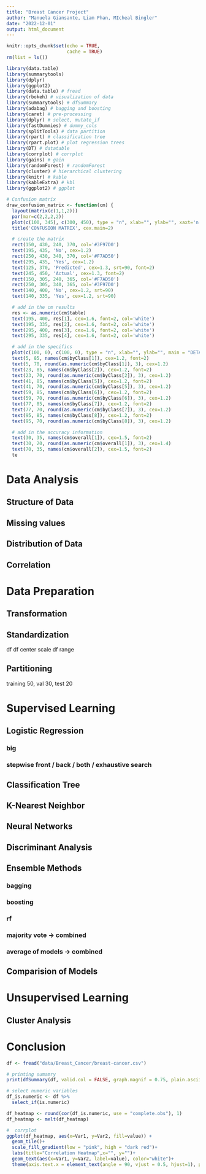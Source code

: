 ```yaml
---
title: "Breast Cancer Project"
author: "Manuela Giansante, Liam Phan, MIcheal Bingler"
date: "2022-12-01"
output: html_document
---
```


```r
knitr::opts_chunk$set(echo = TRUE,
                      cache = TRUE)
rm(list = ls())
```

```r

library(data.table)
library(summarytools)
library(dplyr)
library(ggplot2)
library(data.table) # fread
library(rbokeh) # visualization of data
library(summarytools) # dfSummary
library(adabag) # bagging and boosting
library(caret) # pre-processing
library(dplyr) # select, mutate_if
library(fastDummies) # dummy_cols
library(splitTools) # data partition
library(rpart) # classification tree
library(rpart.plot) # plot regression trees
library(DT) # datatable
library(corrplot) # corrplot
library(gains) # gain
library(randomForest) # randomForest
library(cluster) # hierarchical clustering
library(knitr) # kable
library(kableExtra) # kbl
library(ggplot2) # ggplot

# Confusion matrix
draw_confusion_matrix <- function(cm) {
  layout(matrix(c(1,1,2)))
  par(mar=c(2,2,2,2))
  plot(c(100, 345), c(300, 450), type = "n", xlab="", ylab="", xaxt='n', yaxt='n')
  title('CONFUSION MATRIX', cex.main=2)

  # create the matrix 
  rect(150, 430, 240, 370, col='#3F97D0')
  text(195, 435, 'No', cex=1.2)
  rect(250, 430, 340, 370, col='#F7AD50')
  text(295, 435, 'Yes', cex=1.2)
  text(125, 370, 'Predicted', cex=1.3, srt=90, font=2)
  text(245, 450, 'Actual', cex=1.3, font=2)
  rect(150, 305, 240, 365, col='#F7AD50')
  rect(250, 305, 340, 365, col='#3F97D0')
  text(140, 400, 'No', cex=1.2, srt=90)
  text(140, 335, 'Yes', cex=1.2, srt=90)

  # add in the cm results 
  res <- as.numeric(cm$table)
  text(195, 400, res[1], cex=1.6, font=2, col='white')
  text(195, 335, res[2], cex=1.6, font=2, col='white')
  text(295, 400, res[3], cex=1.6, font=2, col='white')
  text(295, 335, res[4], cex=1.6, font=2, col='white')

  # add in the specifics 
  plot(c(100, 0), c(100, 0), type = "n", xlab="", ylab="", main = "DETAILS", xaxt='n', yaxt='n')
  text(5, 85, names(cm$byClass[1]), cex=1.2, font=2)
  text(5, 70, round(as.numeric(cm$byClass[1]), 3), cex=1.2)
  text(23, 85, names(cm$byClass[2]), cex=1.2, font=2)
  text(23, 70, round(as.numeric(cm$byClass[2]), 3), cex=1.2)
  text(41, 85, names(cm$byClass[5]), cex=1.2, font=2)
  text(41, 70, round(as.numeric(cm$byClass[5]), 3), cex=1.2)
  text(59, 85, names(cm$byClass[6]), cex=1.2, font=2)
  text(59, 70, round(as.numeric(cm$byClass[6]), 3), cex=1.2)
  text(77, 85, names(cm$byClass[7]), cex=1.2, font=2)
  text(77, 70, round(as.numeric(cm$byClass[7]), 3), cex=1.2)
  text(95, 85, names(cm$byClass[8]), cex=1.2, font=2)
  text(95, 70, round(as.numeric(cm$byClass[8]), 3), cex=1.2)

  # add in the accuracy information 
  text(30, 35, names(cm$overall[1]), cex=1.5, font=2)
  text(30, 20, round(as.numeric(cm$overall[1]), 3), cex=1.4)
  text(70, 35, names(cm$overall[2]), cex=1.5, font=2)
  te

```

# Data Analysis

## Structure of Data

## Missing values

## Distribution of Data

## Correlation

# Data Preparation

## Transformation

## Standardization

df
df center scale
df range

## Partitioning 

training 50, val 30, test 20

# Supervised Learning

## Logistic Regression

### big

### stepwise front / back / both / exhaustive search 

## Classification Tree

## K-Nearest Neighbor

## Neural Networks

## Discriminant Analysis

## Ensemble Methods

### bagging

### boosting

### rf

### majority vote -> combined

### average of models -> combined

## Comparision of Models

# Unsupervised Learning

## Cluster Analysis

# Conclusion


```r

df <- fread("data/Breast_Cancer/breast-cancer.csv")

# printing sumamry
print(dfSummary(df, valid.col = FALSE, graph.magnif = 0.75, plain.ascii = FALSE, html = TRUE, style ='grid', silent = TRUE), max.tbl.height = 300, width = 80, method = "render")

```

```r
# select numeric variables
df_is.numeric <- df %>% 
  select_if(is.numeric)

df_heatmap <- round(cor(df_is.numeric, use = "complete.obs"), 1)
df_heatmap <- melt(df_heatmap)

#  corrplot
ggplot(df_heatmap, aes(x=Var1, y=Var2, fill=value)) +
  geom_tile()+
  scale_fill_gradient(low = "pink", high = "dark red")+
  labs(title="Correlation Heatmap",x="", y="")+
  geom_text(aes(x=Var1, y=Var2, label=value), color="white")+
  theme(axis.text.x = element_text(angle = 90, vjust = 0.5, hjust=1), plot.title = element_text(hjust=0.5))
```

